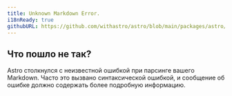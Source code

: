 ```yaml
---
title: Unknown Markdown Error.
i18nReady: true
githubURL: https://github.com/withastro/astro/blob/main/packages/astro/src/core/errors/errors-data.ts
---
```


## Что пошло не так?

Astro столкнулся с неизвестной ошибкой при парсинге вашего Markdown. Часто это вызвано синтаксической ошибкой, и сообщение об ошибке должно содержать более подробную информацию.